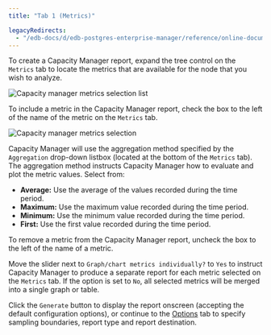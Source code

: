 ```yaml
---
title: "Tab 1 (Metrics)"

legacyRedirects:
  - "/edb-docs/d/edb-postgres-enterprise-manager/reference/online-documentation/8.0/capacity_manager_metrics.html"
---
```


<div id="capacity_manager_metrics" class="registered_link"></div>

To create a Capacity Manager report, expand the tree control on the `Metrics` tab to locate the metrics that are available for the node that you wish to analyze.

![Capacity manager metrics selection list](../../images/capacity_manager_metrics.png)

To include a metric in the Capacity Manager report, check the box to the left of the name of the metric on the `Metrics` tab.

![Capacity manager metrics selection](../../images/capacity_manager_add_metric.png)

Capacity Manager will use the aggregation method specified by the `Aggregation` drop-down listbox (located at the bottom of the `Metrics` tab). The aggregation method instructs Capacity Manager how to evaluate and plot the metric values. Select from:

-   **Average:** Use the average of the values recorded during the time period.
-   **Maximum:** Use the maximum value recorded during the time period.
-   **Minimum:** Use the minimum value recorded during the time period.
-   **First:** Use the first value recorded during the time period.

To remove a metric from the Capacity Manager report, uncheck the box to the left of the name of a metric.

Move the slider next to `Graph/chart metrics individually?` to `Yes` to instruct Capacity Manager to produce a separate report for each metric selected on the `Metrics` tab. If the option is set to `No`, all selected metrics will be merged into a single graph or table.

Click the `Generate` button to display the report onscreen (accepting the default configuration options), or continue to the [Options](02_capacity_manager_options/#capacity_manager_options) tab to specify sampling boundaries, report type and report destination.
